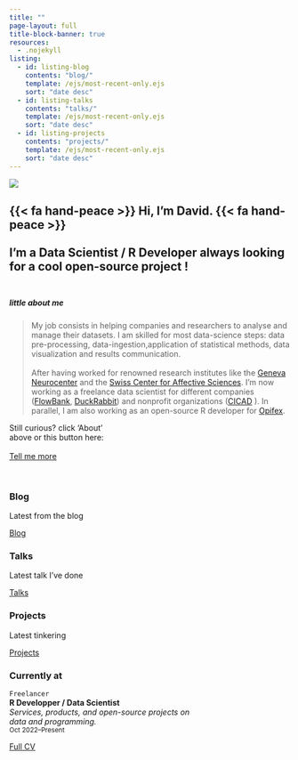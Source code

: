 ```yaml
---
title: ""
page-layout: full
title-block-banner: true
resources:
  - .nojekyll
listing: 
  - id: listing-blog
    contents: "blog/"
    template: /ejs/most-recent-only.ejs
    sort: "date desc"
  - id: listing-talks
    contents: "talks/"
    template: /ejs/most-recent-only.ejs
    sort: "date desc"
  - id: listing-projects
    contents: "projects/"
    template: /ejs/most-recent-only.ejs
    sort: "date desc"
---
```


::: {#img-me .center}
![](images/me.png)
:::


::: {.center-text}
## {{< fa hand-peace >}} Hi, I'm David. {{< fa hand-peace >}} <br><br> I'm a Data Scientist / R Developer always looking for a cool open-source project ! <br><br>
:::

::: {.grid}

::: {.g-col-8}
##### little about me

> My job consists in helping companies and researchers to analyse and manage their datasets. 
I am skilled for most data-science steps: data pre-processing, data-ingestion,application of statistical methods, data visualization and results communication.
<br><br>
After having worked for renowned research institutes like the <a href="https://neurocenter-unige.ch/">Geneva Neurocenter</a> and the <a href="https://www.unige.ch/cisa/">Swiss Center 
for Affective Sciences</a>. I'm now working as a freelance data scientist for different companies (<a href="https://www.flowbank.com/en/about-us">FlowBank</a>, <a href="https://duckrabbit.ch/">DuckRabbit</a>) and 
nonprofit organizations (<a href="http://cicad.ch/">CICAD</a> ). In parallel, I am also working as an open-source R developer for <a href="https://opifex.org/">Opifex</a>. 
<br>
:::

::: {.g-col-4 .vh-center .center-text}
Still curious? click 'About'<br> above or this button here:<br><br>
[Tell me more](about.qmd){.btn .btn-secondary role="button"}
:::

:::

<br>

::: {.content-block}
::: {.features}

::: {.feature}
::: {.feature-top}
### Blog

Latest from the blog

::: {#listing-blog}
:::
:::

::: {.feature-bottom}
[Blog](blog.qmd){.btn .btn-secondary role="button"}
:::
:::

::: {.feature}
::: {.feature-top}
### Talks

Latest talk I've done

::: {#listing-talks}
:::
:::

::: {.feature-bottom}
[Talks](talks.qmd){.btn .btn-secondary role="button"}
:::
:::

::: {.feature}
::: {.feature-top}
### Projects

Latest tinkering

::: {#listing-projects}
:::
:::

::: {.feature-bottom}
[Projects](projects.qmd){.btn .btn-secondary role="button"}
:::
:::

:::
:::

### Currently at

`Freelancer`<br>
__R Developper / Data Scientist__<br>
_Services, products, and open-source projects on <br>
data and programming._ <br>
<small>Oct 2022--Present</small> 

[Full CV](https://github.com/munoztd0/CV_DMT/raw/main/CV_DMT.pdf){.btn .btn-secondary role="button"}

<link rel="me" href="https://github/com/munoztd0">
